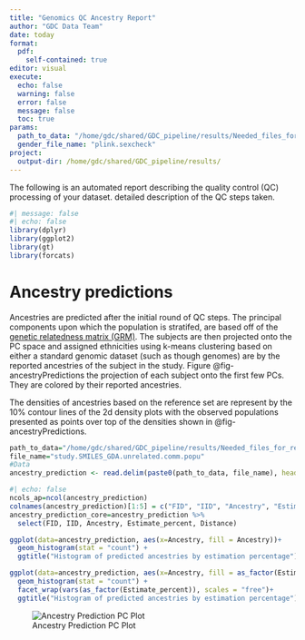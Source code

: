 ```yaml
---
title: "Genomics QC Ancestry Report"
author: "GDC Data Team"
date: today
format:
  pdf:
    self-contained: true
editor: visual
execute:
  echo: false
  warning: false
  error: false
  message: false
  toc: true
params:
  path_to_data: "/home/gdc/shared/GDC_pipeline/results/Needed_files_for_report/SMILES_GDA/Full/"
  gender_file_name: "plink.sexcheck"
project:
  output-dir: /home/gdc/shared/GDC_pipeline/results/
---
```


The following is an automated report describing the quality control (QC) processing of your dataset. detailed description of the QC steps taken.

```r
#| message: false
#| echo: false
library(dplyr)
library(ggplot2)
library(gt)
library(forcats)
```

# Ancestry predictions

Ancestries are predicted after the initial round of QC steps. The principal components upon which the population is stratifed, are based off of the [genetic relatedness matrix (GRM)](https://zjuwhw.github.io/2021/08/20/GRM.html). The subjects are then projected onto the PC space and assigned ethnicities using k-means clustering based on either a standard genomic dataset (such as though genomes) are by the reported ancestries of the subject in the study. Figure @fig-ancestryPredictions the projection of each subject onto the first few PCs. They are colored by their reported ancestries.

The densities of ancestries based on the reference set are represent by the 10% contour lines of the 2d density plots with the observed populations presented as points over top of the densities shown in @fig-ancestryPredictions.

```r
path_to_data="/home/gdc/shared/GDC_pipeline/results/Needed_files_for_report/SMILES_GDA/full/"
file_name="study.SMILES_GDA.unrelated.comm.popu"
#Data 
ancestry_prediction <- read.delim(paste0(path_to_data, file_name), header=FALSE)

```

<!-- ## Ancestry distribution -->

```r
#| echo: false
ncols_ap=ncol(ancestry_prediction)
colnames(ancestry_prediction)[1:5] = c("FID", "IID", "Ancestry", "Estimate_percent", "Distance") 
ancestry_prediction_core=ancestry_prediction %>%
  select(FID, IID, Ancestry, Estimate_percent, Distance)
```

```r
ggplot(data=ancestry_prediction, aes(x=Ancestry, fill = Ancestry))+
  geom_histogram(stat = "count") + 
  ggtitle("Histogram of predicted ancestries by estimation percentage")
```

```r
ggplot(data=ancestry_prediction, aes(x=Ancestry, fill = as_factor(Estimate_percent)))+
  geom_histogram(stat = "count") + 
  facet_wrap(vars(as_factor(Estimate_percent)), scales = "free")+
  ggtitle("Histogram of predicted ancestries by estimation percentage")
```

![Ancestry Prediction PC Plot](SED)


